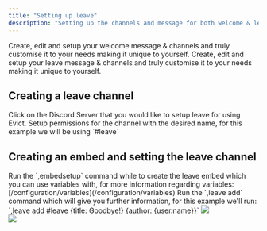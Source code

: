 ```yaml
---
title: "Setting up leave"
description: "Setting up the channels and message for both welcome & leave events"
---
```


<CardGroup cols={2}>
  <Card title="Welcome setup" icon="shield" href="/server-config/welcome-setup">
    Create, edit and setup your welcome message & channels and truly customise
    it to your needs making it unique to yourself.
  </Card>
  <Card
    title="Leave setup"
    icon="arrows-to-circle"
    href="#creating-a-leave-channel"
  >
    Create, edit and setup your leave message & channels and truly customise it
    to your needs making it unique to yourself.
  </Card>
</CardGroup>

## Creating a leave channel

<Steps>
  <Step title="Head over to your Discord Server">
    Click on the Discord Server that you would like to setup leave for using
    Evict.
  </Step>
  <Step title="Create the channel">
    Setup permissions for the channel with the desired name, for this example we
    will be using `#leave`
  </Step>
</Steps>

## Creating an embed and setting the leave channel

<Steps>
  <Step title="Creating the leave embed">
    Run the `,embedsetup` command while to create the leave embed which you
    can use variables with, for more information regarding variables:
    [/configuration/variables](/configuration/variables)
  </Step>
  <Step title="Setup the leave channel">
    Run the `,leave add` command which will give you further information, for this
    example we'll run: `,leave add #leave {title: Goodbye!} {author: {user.name}}`
  </Step>
</Steps>

<Frame caption="Creating the leave embed and setting it up">
  <img src="/images/leave/5.gif" />
</Frame>
<br />
<Frame caption="Testing the functionality of the leave embed">
  <img src="/images/leave/6.gif" />
</Frame>
